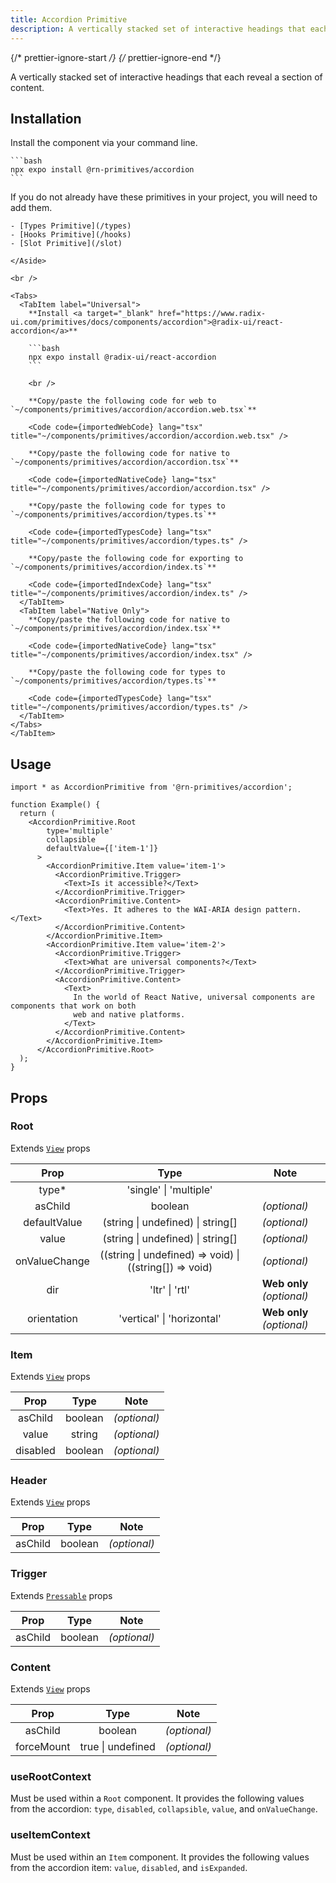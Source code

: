 ```yaml
---
title: Accordion Primitive
description: A vertically stacked set of interactive headings that each reveal a section of content.
---
```


{/* prettier-ignore-start */}
{/* prettier-ignore-end */}


A vertically stacked set of interactive headings that each reveal a section of content.

## Installation

<Tabs>
  <TabItem label="NPM">

  Install the component via your command line.

    ```bash
    npx expo install @rn-primitives/accordion
    ```

  </TabItem>
  <TabItem label="Manual">
    <Aside title="Uses shared primitives">
    If you do not already have these primitives in your project, you will need to add them.

    - [Types Primitive](/types)
    - [Hooks Primitive](/hooks)
    - [Slot Primitive](/slot)

    </Aside>

    <br />

    <Tabs>
      <TabItem label="Universal">
        **Install <a target="_blank" href="https://www.radix-ui.com/primitives/docs/components/accordion">@radix-ui/react-accordion</a>**

        ```bash
        npx expo install @radix-ui/react-accordion
        ```

        <br />

        **Copy/paste the following code for web to  `~/components/primitives/accordion/accordion.web.tsx`**

        <Code code={importedWebCode} lang="tsx" title="~/components/primitives/accordion/accordion.web.tsx" />

        **Copy/paste the following code for native to  `~/components/primitives/accordion/accordion.tsx`**

        <Code code={importedNativeCode} lang="tsx" title="~/components/primitives/accordion/accordion.tsx" />

        **Copy/paste the following code for types to  `~/components/primitives/accordion/types.ts`**

        <Code code={importedTypesCode} lang="tsx" title="~/components/primitives/accordion/types.ts" />

        **Copy/paste the following code for exporting to  `~/components/primitives/accordion/index.ts`**

        <Code code={importedIndexCode} lang="tsx" title="~/components/primitives/accordion/index.ts" />
      </TabItem>
      <TabItem label="Native Only">
        **Copy/paste the following code for native to  `~/components/primitives/accordion/index.tsx`**

        <Code code={importedNativeCode} lang="tsx" title="~/components/primitives/accordion/index.tsx" />

        **Copy/paste the following code for types to  `~/components/primitives/accordion/types.ts`**

        <Code code={importedTypesCode} lang="tsx" title="~/components/primitives/accordion/types.ts" />
      </TabItem>
    </Tabs>
    </TabItem>
</Tabs>



## Usage

```tsx
import * as AccordionPrimitive from '@rn-primitives/accordion';

function Example() {
  return (
    <AccordionPrimitive.Root
        type='multiple'
        collapsible
        defaultValue={['item-1']}
      >
        <AccordionPrimitive.Item value='item-1'>
          <AccordionPrimitive.Trigger>
            <Text>Is it accessible?</Text>
          </AccordionPrimitive.Trigger>
          <AccordionPrimitive.Content>
            <Text>Yes. It adheres to the WAI-ARIA design pattern.</Text>
          </AccordionPrimitive.Content>
        </AccordionPrimitive.Item>
        <AccordionPrimitive.Item value='item-2'>
          <AccordionPrimitive.Trigger>
            <Text>What are universal components?</Text>
          </AccordionPrimitive.Trigger>
          <AccordionPrimitive.Content>
            <Text>
              In the world of React Native, universal components are components that work on both
              web and native platforms.
            </Text>
          </AccordionPrimitive.Content>
        </AccordionPrimitive.Item>
      </AccordionPrimitive.Root>
  );
}
```

## Props

### Root

Extends [`View`](https://reactnative.dev/docs/view#props) props

|     Prop      |                          Type                           |           Note            |
| :-----------: | :-----------------------------------------------------: | :-----------------------: |
|    type\*     |                 'single' \| 'multiple'                  |                           |
|    asChild    |                         boolean                         |       _(optional)_        |
| defaultValue  |            (string \| undefined) \| string[]            |       _(optional)_        |
|     value     |            (string \| undefined) \| string[]            |       _(optional)_        |
| onValueChange | ((string \| undefined) => void) \| ((string[]) => void) |       _(optional)_        |
|      dir      |                     'ltr' \| 'rtl'                      | **Web only** _(optional)_ |
|  orientation  |               'vertical' \| 'horizontal'                | **Web only** _(optional)_ |

### Item

Extends [`View`](https://reactnative.dev/docs/view#props) props

|   Prop   |  Type   |     Note     |
| :------: | :-----: | :----------: |
| asChild  | boolean | _(optional)_ |
|  value   | string  | _(optional)_ |
| disabled | boolean | _(optional)_ |

### Header

Extends [`View`](https://reactnative.dev/docs/view#props) props

|  Prop   |  Type   |     Note     |
| :-----: | :-----: | :----------: |
| asChild | boolean | _(optional)_ |

### Trigger

Extends [`Pressable`](https://reactnative.dev/docs/pressable#props) props

|  Prop   |  Type   |     Note     |
| :-----: | :-----: | :----------: |
| asChild | boolean | _(optional)_ |

### Content

Extends [`View`](https://reactnative.dev/docs/view#props) props

|    Prop    |       Type        |     Note     |
| :--------: | :---------------: | :----------: |
|  asChild   |      boolean      | _(optional)_ |
| forceMount | true \| undefined | _(optional)_ |


### useRootContext

Must be used within a `Root` component. It provides the following values from the accordion: `type`, `disabled`, `collapsible`, `value`, and `onValueChange`.

### useItemContext

Must be used within an `Item` component. It provides the following values from the accordion item: `value`, `disabled`, and `isExpanded`.


